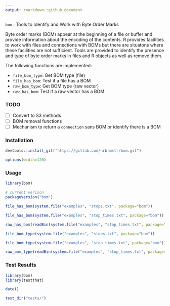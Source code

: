 ```yaml
---
output: rmarkdown::github_document
---
```


`bom` : Tools to Identify and Work with Byte Order Marks

Byte order marks (BOM) appear at the beginning of a file or buffer and provide information about the encoding of the contents. R provides facilities to work with files and connections with BOMs but there are situatons where these facilities are not sufficient. Tools are provided to identify the presence and type of byte order marks in files and R objects as well as remove them.

The following functions are implemented:

- `file_bom_type`:	Get BOM type (file)
- `file_has_bom`:	Test if a file has a BOM
- `raw_bom_type`:	Get BOM type (raw vector)
- `raw_has_bom`:	Test if a raw vector has a BOM

### TODO

- [ ] Convert to S3 methods
- [ ] BOM removal functions
- [ ] Mechanism to return a `connection` sans BOM or identify there is a BOM

### Installation

```r
devtools::install_git("https://gitlab.com/hrbrmstr/bom.git")
```

```r
options(width=120)
```

### Usage

```r
library(bom)

# current verison
packageVersion("bom")

file_has_bom(system.file("examples", "stops.txt", package="bom"))

file_has_bom(system.file("examples", "stop_times.txt", package="bom"))

raw_has_bom(readBin(system.file("examples", "stop_times.txt", package="bom"), "raw", 4))

file_bom_type(system.file("examples", "stops.txt", package="bom"))

file_bom_type(system.file("examples", "stop_times.txt", package="bom"))

raw_bom_type(readBin(system.file("examples", "stop_times.txt", package="bom"), "raw", 4))
```

### Test Results

```r
library(bom)
library(testthat)

date()

test_dir("tests/")
```

